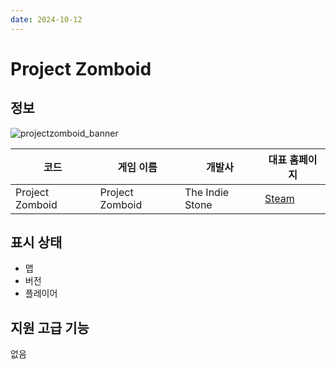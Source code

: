 ```yaml
---
date: 2024-10-12
---
```


# Project Zomboid
## 정보
![projectzomboid_banner](/assets/static/banner/projectzomboid_online_1x.png)

| 코드 | 게임 이름  | 개발사 |  대표 홈페이지  |
| - | - | - | - |
| Project Zomboid | Project Zomboid | The Indie Stone | [Steam](https://store.steampowered.com/app/108600) |

## 표시 상태
* 맵
* 버전
* 플레이어

## 지원 고급 기능
없음